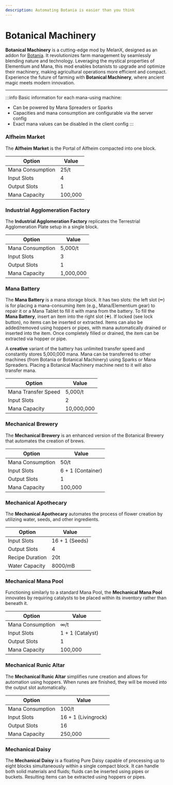 ```yaml
---
description: Automating Botania is easier than you think
---
```


# Botanical Machinery


<ProjectHeader slug="botanical-machinery" mcVersion="1.17" />

**Botanical Machinery** is a cutting-edge mod by MelanX, designed as an addon
for [Botania](https://modrinth.com/mod/botania). It revolutionizes farm management by seamlessly blending nature and
technology. Leveraging the mystical properties of Elementium and Mana, this mod enables botanists to upgrade and
optimize their machinery, making agricultural operations more efficient and compact. Experience the future of farming
with **Botanical Machinery**, where ancient magic meets modern innovation.

---

:::info
Basic information for each mana-using machine:
- Can be powered by Mana Spreaders or Sparks
- Capacities and mana consumption are configurable via the server config
- Exact mana values can be disabled in the client config
  :::

### Alfheim Market
The **Alfheim Market** is the Portal of Alfheim compacted into one block.

| Option           | Value   |
|------------------|---------|
| Mana Consumption | 25/t    |
| Input Slots      | 4       |
| Output Slots     | 1       |
| Mana Capacity    | 100,000 |

### Industrial Agglomeration Factory
The **Industrial Agglomeration Factory** replicates the Terrestrial Agglomeration Plate setup in a single block.

| Option           | Value     |
|------------------|-----------|
| Mana Consumption | 5,000/t   |
| Input Slots      | 3         |
| Output Slots     | 1         |
| Mana Capacity    | 1,000,000 |

### Mana Battery
The **Mana Battery** is a mana storage block. It has two slots: the left slot (➖) is for placing a mana-consuming item
(e.g., Mana/Elementium gear) to repair it or a Mana Tablet to fill it with mana from the battery. To fill the **Mana
Battery**, insert an item into the right slot (➕). If locked (see lock button), no items can be inserted or extracted.
Items can also be added/removed using hoppers or pipes, with mana automatically drained or inserted into the item. Once
completely filled or drained, the item can be extracted via hopper or pipe.

A **creative** variant of the battery has unlimited transfer speed and constantly stores 5,000,000 mana. Mana can be
transferred to other machines (from Botania or Botanical Machinery) using Sparks or Mana Spreaders. Placing a Botanical
Machinery machine next to it will also transfer mana.

| Option              | Value      |
|---------------------|------------|
| Mana Transfer Speed | 5,000/t    |
| Input Slots         | 2          |
| Mana Capacity       | 10,000,000 |

### Mechanical Brewery
The **Mechanical Brewery** is an enhanced version of the Botanical Brewery that automates the creation of brews.

| Option           | Value             |
|------------------|-------------------|
| Mana Consumption | 50/t              |
| Input Slots      | 6 + 1 (Container) |
| Output Slots     | 1                 |
| Mana Capacity    | 100,000           |

### Mechanical Apothecary
The **Mechanical Apothecary** automates the process of flower creation by utilizing water, seeds, and other ingredients.

| Option          | Value          |
|-----------------|----------------|
| Input Slots     | 16 + 1 (Seeds) |
| Output Slots    | 4              |
| Recipe Duration | 20t            |
| Water Capacity  | 8000/mB        |

### Mechanical Mana Pool
Functioning similarly to a standard Mana Pool, the **Mechanical Mana Pool** innovates by requiring catalysts to be
placed within its inventory rather than beneath it.

| Option           | Value            |
|------------------|------------------|
| Mana Consumption | ∞/t              |
| Input Slots      | 1 + 1 (Catalyst) |
| Output Slots     | 1                |
| Mana Capacity    | 100,000          |

### Mechanical Runic Altar
The **Mechanical Runic Altar** simplifies rune creation and allows for automation using hoppers. When runes are
finished, they will be moved into the output slot automatically.

| Option           | Value               |
|------------------|---------------------|
| Mana Consumption | 100/t               |
| Input Slots      | 16 + 1 (Livingrock) |
| Output Slots     | 16                  |
| Mana Capacity    | 250,000             |

### Mechanical Daisy
The **Mechanical Daisy** is a floating Pure Daisy capable of processing up to eight blocks simultaneously within a
single compact block. It can handle both solid materials and fluids; fluids can be inserted using pipes or buckets.
Resulting items can be extracted using hoppers or pipes.
